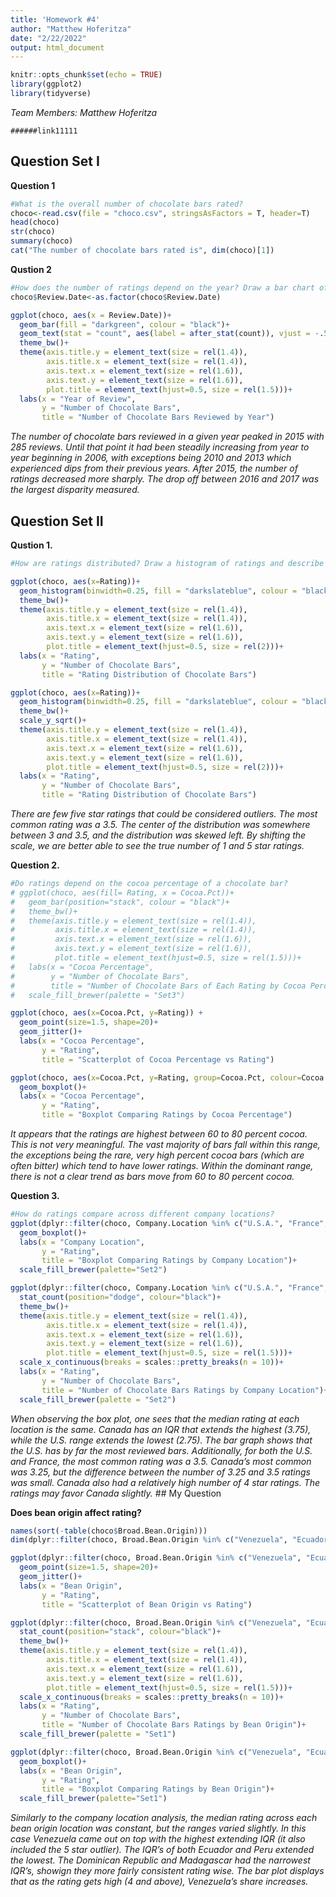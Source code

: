 ```yaml
---
title: 'Homework #4'
author: "Matthew Hoferitza"
date: "2/22/2022"
output: html_document
---
```


```r
knitr::opts_chunk$set(echo = TRUE)
library(ggplot2)
library(tidyverse)
```
*Team Members: Matthew Hoferitza*


`######link11111`

## Question Set I

**Question 1**
```r
#What is the overall number of chocolate bars rated?
choco<-read.csv(file = "choco.csv", stringsAsFactors = T, header=T)
head(choco)
str(choco)
summary(choco)
cat("The number of chocolate bars rated is", dim(choco)[1])
```

**Qustion 2**
```r
#How does the number of ratings depend on the year? Draw a bar chart of the number of reports.
choco$Review.Date<-as.factor(choco$Review.Date)

ggplot(choco, aes(x = Review.Date))+ 
  geom_bar(fill = "darkgreen", colour = "black")+
  geom_text(stat = "count", aes(label = after_stat(count)), vjust = -.55)+
  theme_bw()+
  theme(axis.title.y = element_text(size = rel(1.4)),
        axis.title.x = element_text(size = rel(1.4)),
        axis.text.x = element_text(size = rel(1.6)),
        axis.text.y = element_text(size = rel(1.6)),
        plot.title = element_text(hjust=0.5, size = rel(1.5)))+
  labs(x = "Year of Review",
       y = "Number of Chocolate Bars",
       title = "Number of Chocolate Bars Reviewed by Year")
```

*The number of chocolate bars reviewed in a given year peaked in 2015 with 285 reviews. Until that point it had been steadily increasing from year to year beginning in 2006, with exceptions being 2010 and 2013 which experienced dips from their previous years. After 2015, the number of ratings decreased more sharply. The drop off between 2016 and 2017 was the largest disparity measured.*

## Question Set II

**Qustion 1.**
```r
#How are ratings distributed? Draw a histogram of ratings and describe it. Don’t forget to mention outliers, if there are any.

ggplot(choco, aes(x=Rating))+
  geom_histogram(binwidth=0.25, fill = "darkslateblue", colour = "black")+
  theme_bw()+
  theme(axis.title.y = element_text(size = rel(1.4)),
        axis.title.x = element_text(size = rel(1.4)),
        axis.text.x = element_text(size = rel(1.6)),
        axis.text.y = element_text(size = rel(1.6)),
        plot.title = element_text(hjust=0.5, size = rel(2)))+
  labs(x = "Rating",
       y = "Number of Chocolate Bars",
       title = "Rating Distribution of Chocolate Bars")

ggplot(choco, aes(x=Rating))+
  geom_histogram(binwidth=0.25, fill = "darkslateblue", colour = "black")+
  theme_bw()+
  scale_y_sqrt()+
  theme(axis.title.y = element_text(size = rel(1.4)),
        axis.title.x = element_text(size = rel(1.4)),
        axis.text.x = element_text(size = rel(1.6)),
        axis.text.y = element_text(size = rel(1.6)),
        plot.title = element_text(hjust=0.5, size = rel(2)))+
  labs(x = "Rating",
       y = "Number of Chocolate Bars",
       title = "Rating Distribution of Chocolate Bars")
```

*There are few five star ratings that could be considered outliers. The most common rating was a 3.5. The center of the distribution was somewhere between 3 and 3.5, and the distribution was skewed left. By shifting the scale, we are better able to see the true number of 1 and 5 star ratings.*

**Question 2.**
```r
#Do ratings depend on the cocoa percentage of a chocolate bar?
# ggplot(choco, aes(fill= Rating, x = Cocoa.Pct))+ 
#   geom_bar(position="stack", colour = "black")+
#   theme_bw()+
#   theme(axis.title.y = element_text(size = rel(1.4)),
#         axis.title.x = element_text(size = rel(1.4)),
#         axis.text.x = element_text(size = rel(1.6)),
#         axis.text.y = element_text(size = rel(1.6)),
#         plot.title = element_text(hjust=0.5, size = rel(1.5)))+
#   labs(x = "Cocoa Percentage",
#        y = "Number of Chocolate Bars",
#        title = "Number of Chocolate Bars of Each Rating by Cocoa Percentage")+
#   scale_fill_brewer(palette = "Set3")

ggplot(choco, aes(x=Cocoa.Pct, y=Rating)) +
  geom_point(size=1.5, shape=20)+
  geom_jitter()+
  labs(x = "Cocoa Percentage",
       y = "Rating",
       title = "Scatterplot of Cocoa Percentage vs Rating")

ggplot(choco, aes(x=Cocoa.Pct, y=Rating, group=Cocoa.Pct, colour=Cocoa.Pct))+
  geom_boxplot()+
  labs(x = "Cocoa Percentage",
       y = "Rating",
       title = "Boxplot Comparing Ratings by Cocoa Percentage")
```

*It appears that the ratings are highest between 60 to 80 percent cocoa. This is not very meaningful. The vast majority of bars fall within this range, the exceptions being the rare, very high percent cocoa bars (which are often bitter) which tend to have lower ratings. Within the dominant range, there is not a clear trend as bars move from 60 to 80 percent cocoa.*


**Question 3.**
```r
#How do ratings compare across different company locations?
ggplot(dplyr::filter(choco, Company.Location %in% c("U.S.A.", "France", "Canada")), aes(y= Rating, x=Company.Location, fill=Company.Location))+
  geom_boxplot()+
  labs(x = "Company Location",
       y = "Rating",
       title = "Boxplot Comparing Ratings by Company Location")+
  scale_fill_brewer(palette="Set2")

ggplot(dplyr::filter(choco, Company.Location %in% c("U.S.A.", "France", "Canada")), aes(fill=Company.Location, x = Rating))+ 
  stat_count(position="dodge", colour="black")+
  theme_bw()+
  theme(axis.title.y = element_text(size = rel(1.4)),
        axis.title.x = element_text(size = rel(1.4)),
        axis.text.x = element_text(size = rel(1.6)),
        axis.text.y = element_text(size = rel(1.6)),
        plot.title = element_text(hjust=0.5, size = rel(1.5)))+
  scale_x_continuous(breaks = scales::pretty_breaks(n = 10))+
  labs(x = "Rating",
       y = "Number of Chocolate Bars",
       title = "Number of Chocolate Bars Ratings by Company Location")+
  scale_fill_brewer(palette = "Set2")
```

*When observing the box plot, one sees that the median rating at each location is the same. Canada has an IQR that extends the highest (3.75), while the U.S. range extends the lowest (2.75). The bar graph shows that the U.S. has by far the most reviewed bars. Additionally, for both the U.S. and France, the most common rating was a 3.5. Canada's most common was 3.25, but the difference between the number of 3.25 and 3.5 ratings was small. Canada also had a relatively high number of 4 star ratings. The ratings may favor Canada slightly.*
## My Question

**Does bean origin affect rating?**

```r
names(sort(-table(choco$Broad.Bean.Origin)))
dim(dplyr::filter(choco, Broad.Bean.Origin %in% c("Venezuela", "Ecuador", "Peru", "Madagascar", "Dominican Republic")))

ggplot(dplyr::filter(choco, Broad.Bean.Origin %in% c("Venezuela", "Ecuador", "Peru", "Madagascar", "Dominican Republic")), aes(x=Cocoa.Pct, y=Rating, colour=Broad.Bean.Origin)) +
  geom_point(size=1.5, shape=20)+
  geom_jitter()+
  labs(x = "Bean Origin",
       y = "Rating",
       title = "Scatterplot of Bean Origin vs Rating")

ggplot(dplyr::filter(choco, Broad.Bean.Origin %in% c("Venezuela", "Ecuador", "Peru", "Madagascar", "Dominican Republic")), aes(fill=Broad.Bean.Origin, x = Rating))+ 
  stat_count(position="stack", colour="black")+
  theme_bw()+
  theme(axis.title.y = element_text(size = rel(1.4)),
        axis.title.x = element_text(size = rel(1.4)),
        axis.text.x = element_text(size = rel(1.6)),
        axis.text.y = element_text(size = rel(1.6)),
        plot.title = element_text(hjust=0.5, size = rel(1.5)))+
  scale_x_continuous(breaks = scales::pretty_breaks(n = 10))+
  labs(x = "Rating",
       y = "Number of Chocolate Bars",
       title = "Number of Chocolate Bars Ratings by Bean Origin")+
  scale_fill_brewer(palette = "Set1")

ggplot(dplyr::filter(choco, Broad.Bean.Origin %in% c("Venezuela", "Ecuador", "Peru", "Madagascar", "Dominican Republic")), aes(y= Rating, x=Broad.Bean.Origin, fill=Broad.Bean.Origin))+
  geom_boxplot()+
  labs(x = "Bean Origin",
       y = "Rating",
       title = "Boxplot Comparing Ratings by Bean Origin")+
  scale_fill_brewer(palette="Set1")
```

*Similarly to the company location analysis, the median rating across each bean origin location was constant, but the ranges varied slightly. In this case Venezuela came out on top with the highest extending IQR (it also included the 5 star outlier). The IQR's of both Ecuador and Peru extended the lowest. The Dominican Republic and Madagascar had the narrowest IQR's, showign they more fairly consistent rating wise. The bar plot displays that as the rating gets high (4 and above), Venezuela's share increases.*

